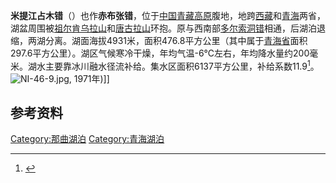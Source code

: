 {{ViewTibetanScript}}
{{Infobox_lake
 |湖泊名稱 =米提江占木错
 |湖泊照片 = Migriggyangzham Co.jpg
 |湖泊照片標題 = 
 |測深圖 =
 |測深圖標題 =
 |湖泊所在地 = [[中国|中国]][[西藏|西藏]]
 |座標 = {{coord |33|23|N|90|16|E|display=inline,title|scale:500000_type:waterbody_region:CN}}
 |湖泊類別 = [[咸水湖|咸水湖]]
 |流入 =[[切尔臧布|切尔臧布]]、[[曾松曲|曾松曲]]等
 |流出 = 
 |集水區面積 = 6137平方公里
 |集水區國家 =
 |湖泊長度 =66公里
 |湖泊闊度 = 最大16公里<br />平均7.2公里
 |湖泊面積 =476.8平方公里
 |平均深度 = 
 |最深深度 = 
 |水體體積 = 
 |湖水停留時間 =
 |湖岸線長度 =
 |海拔高度 = 4931米
 |湖中島嶼 =
 |湖邊城鎮 =
}}
{{Location map
 |China Tibet
 |mark=<!--dot-->Blue pog.svg
 |lat_deg=33|lat_min=23|lat_sec =
 |lon_deg=90|lon_min=16|lon_sec =
 |caption=米提江占木错在[[西藏|西藏]]的位置。
 |position=right
 |width=350
 |float=right
}}
'''米提江占木错'''（{{bo|z=མི་རིག་རྒྱང་གྲམ་མཚོ|w=mi rig rgyang gram mtsho|t=Mirik Gyangdram Tso}}）也作'''赤布张错'''，位于[[中国|中国]][[青藏高原|青藏高原]]腹地，地跨[[西藏自治区|西藏]]和[[青海省|青海]]两省，湖盆周围被[[祖尔肯乌拉山|祖尔肯乌拉山]]和[[唐古拉山|唐古拉山]]环抱。原与西南部[[多尔索洞错|多尔索洞错]]相通，后湖泊退缩，两湖分离。湖面海拔4931米，面积476.8平方公里（其中属于[[青海省|青海省]]面积297.6平方公里）。湖区气候寒冷干燥，年均气温-6℃左右，年均降水量约200毫米。湖水主要靠冰川融水径流补给。集水区面积6137平方公里，补给系数11.9<ref>{{cite book zh |author=王苏民 窦鸿身 |title=中国湖泊志 |format=M |edition=1 |location=北京 |publisher=科学出版社 |date=1998|pages=480|id= ISBN 7-03-006706-1}}</ref>。
[[File:NI-46-9.jpg|left]], 1971年)]]
==参考资料==
{{Reflist}}

[[Category:那曲湖泊|Category:那曲湖泊]]
[[Category:青海湖泊|Category:青海湖泊]]
